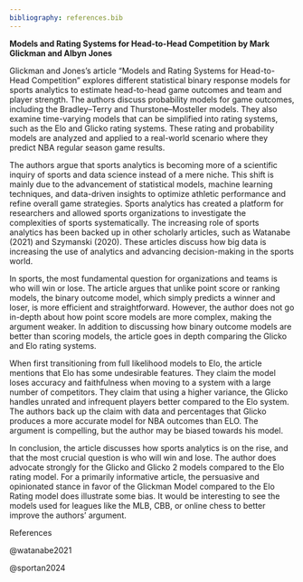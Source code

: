 ```yaml
---
bibliography: references.bib
---
```


**Models and Rating Systems for Head-to-Head Competition by Mark Glickman and Albyn Jones**

Glickman and Jones's article “Models and Rating Systems for Head-to-Head Competition” explores different statistical binary response models for sports analytics to estimate head-to-head game outcomes and team and player strength. The authors discuss probability models for game outcomes, including the Bradley–Terry and Thurstone–Mosteller models. They also examine time-varying models that can be simplified into rating systems, such as the Elo and Glicko rating systems. These rating and probability models are analyzed and applied to a real-world scenario where they predict NBA regular season game results.

The authors argue that sports analytics is becoming more of a scientific inquiry of sports and data science instead of a mere niche. This shift is mainly due to the advancement of statistical models, machine learning techniques, and data-driven insights to optimize athletic performance and refine overall game strategies. Sports analytics has created a platform for researchers and allowed sports organizations to investigate the complexities of sports systematically. The increasing role of sports analytics has been backed up in other scholarly articles, such as Watanabe (2021) and Szymanski (2020). These articles discuss how big data is increasing the use of analytics and advancing decision-making in the sports world.

In sports, the most fundamental question for organizations and teams is who will win or lose. The article argues that unlike point score or ranking models, the binary outcome model, which simply predicts a winner and loser, is more efficient and straightforward. However, the author does not go in-depth about how point score models are more complex, making the argument weaker. In addition to discussing how binary outcome models are better than scoring models, the article goes in depth comparing the Glicko and Elo rating systems.

When first transitioning from full likelihood models to Elo, the article mentions that Elo has some undesirable features. They claim the model loses accuracy and faithfulness when moving to a system with a large number of competitors. They claim that using a higher variance, the Glicko handles unrated and infrequent players better compared to the Elo system. The authors back up the claim with data and percentages that Glicko produces a more accurate model for NBA outcomes than ELO. The argument is compelling, but the author may be biased towards his model.

In conclusion, the article discusses how sports analytics is on the rise, and that the most crucial question is who will win and lose. The author does advocate strongly for the Glicko and Glicko 2 models compared to the Elo rating model. For a primarily informative article, the persuasive and opinionated stance in favor of the Glickman Model compared to the Elo Rating model does illustrate some bias. It would be interesting to see the models used for leagues like the MLB, CBB, or online chess to better improve the authors’ argument.

References

@watanabe2021

@sportan2024
